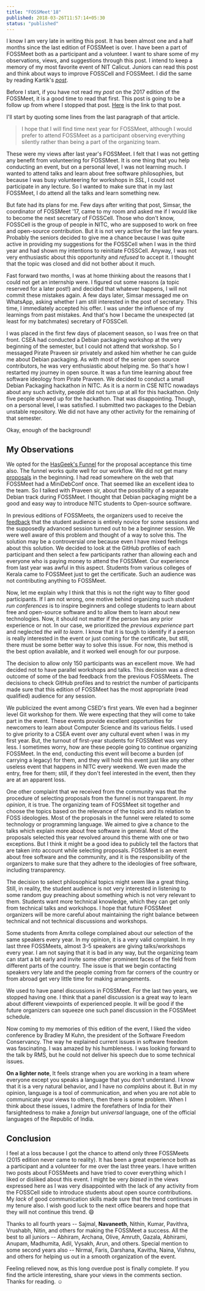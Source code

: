 ```yaml
---
title: "FOSSMeet'18"
published: 2018-03-26T11:57:14+05:30
status: "published"
---
```


I know I am very late in writing this post. It has been almost one and a half months since the last edition of FOSSMeet is over. I have been a part of FOSSMeet both as a participant and a volunteer. I want to share some of my observations, views, and suggestions through this post. I intend to keep a memory of my most favorite event of NIT Calicut. Juniors can read this post and think about ways to improve FOSSCell and FOSSMeet. I did the same by reading Kartik's [_post_](http://techglider.in/post/2013/04/14/of-fossmeets-at-nit-calicut/).

Before I start, if you have not read my _post_ on the 2017 edition of the FOSSMeet, it is a good time to read that first. This post is going to be a follow up from where I stopped that post. [Here](/posts/2017/03/fossmeet17/) is the link to that post.

I'll start by quoting some lines from the last paragraph of that article.

> I hope that I will find time next year for FOSSMeet, although I would prefer to attend FOSSMeet as a participant observing everything silently rather than being a part of the organizing team.

These were my views after last year's FOSSMeet. I felt that I was not getting any benefit from volunteering for FOSSMeet. It is one thing that you help conducting an event, but on a personal level, I was not learning much. I wanted to attend talks and learn about free software philosophies, but because I was busy volunteering for workshops in _SSL_, I could not participate in any lecture. So I wanted to make sure that in my last FOSSMeet, I do attend all the talks and learn something new.

But fate had its plans for me. Few days after writing that post, Simsar, the coordinator of FOSSMeet '17, came to my room and asked me if I would like to become the next secretary of FOSSCell. Those who don't know, FOSSCell is the group of people in NITC, who are supposed to work on free and open-source contribution. But it is not very active for the last few years. Probably the seniors decided to give me a chance because I was quite active in providing my suggestions for the FOSSCell when I was in the third year and had shown my intentions to reinitiate FOSSCell. Anyway, I was not very enthusiastic about this opportunity and _refused_ to accept it. I thought that the topic was closed and did not bother about it much.

Fast forward two months, I was at home thinking about the reasons that I could not get an internship were. I figured out some reasons (a topic reserved for a later post!) and decided that whatever happens, I will not commit these mistakes again. A few days later, Simsar messaged me on WhatsApp, asking whether I am still interested in the post of secretary. This time, I immediately accepted his offer. I was under the influence of my learnings from past mistakes. And that's how I became the unexpected (at least for my batchmates) secretary of FOSSCell.

I was placed in the first few days of placement season, so I was free on that front. CSEA had conducted a Debian packaging workshop at the very beginning of the semester, but I could not attend that workshop. So I messaged Pirate Praveen sir privately and asked him whether he can guide me about Debian packaging. As with most of the senior open source contributors, he was very enthusiastic about helping me. So that's how I restarted my journey in open source. It was a fun time learning about free software ideology from Pirate Praveen. We decided to conduct a small Debian Packaging hackathon in NITC. As it is a norm in CSE NITC nowadays about any such activity, people did not turn up at all for this hackathon. Only five people showed up for the hackathon. That was disappointing. Though, on a personal level, I was satisfied. I submitted two packages to the Debian unstable repository. We did not have any other activity for the remaining of that semester.

Okay, enough of the background!

## My Observations
We opted for the [HasGeek's Funnel](https://talkfunnel.com/) for the proposal acceptance this time also. The funnel works quite well for our workflow. We did not get many [proposals](https://fossmeet-nitc.talkfunnel.com/2018/) in the beginning. I had read somewhere on the web that FOSSMeet had a MiniDebConf once. That seemed like an excellent idea to the team. So I talked with Praveen sir, about the possibility of a separate Debian track during FOSSMeet. I thought that Debian packaging might be a good and easy way to introduce NITC students to Open-source software.

In previous editions of FOSSMeets, the organizers used to receive the [feedback](http://techglider.in/post/2013/04/14/of-fossmeets-at-nit-calicut/) that the student audience is entirely novice for some sessions and the supposedly advanced session turned out to be a beginner session. We were well aware of this problem and thought of a way to solve this. The solution may be a controversial one because even I have mixed feelings about this solution. We decided to look at the GitHub profiles of each participant and then select a few participants rather than allowing each and everyone who is paying money to attend the FOSSMeet. Our experience from last year was awful in this aspect. Students from various colleges of Kerala came to FOSSMeet just to get the certificate. Such an audience was not contributing anything to FOSSMeet.

Now, let me explain why I think that this is not the right way to filter good participants. If I am not wrong, one motive behind organizing such _student run conferences_ is to inspire beginners and college students to learn about free and open-source software and to allow them to learn about new technologies. Now, it should not matter if the person has any prior experience or not. In our case, we prioritized the *previous experience* part and neglected *the will to learn*. I know that it is tough to identify if a person is really interested in the event or just coming for the certificate, but still, there must be some better way to solve this issue. For now, this method is the best option available, and it worked well enough for our purpose.

The decision to allow only 150 participants was an excellent move. We had decided not to have parallel workshops and talks. This decision was a direct outcome of some of the bad feedback from the previous FOSSMeets. The decisions to check GitHub profiles and to restrict the number of participants made sure that this edition of FOSSMeet has the most appropriate (read qualified) audience for any session.

We publicized the event among CSED's first years. We even had a beginner level Git workshop for them. We were expecting that they will come to take part in the event. These events provide excellent opportunities for newcomers to learn about Computer Science and its various fields. I used to give priority to a CSEA event over any cultural event when I was in my first year. But, the turnout of first-year students for FOSSMeet was very less. I sometimes worry, how are these people going to continue organizing FOSSMeet. In the end, conducting this event will become a burden (of carrying a legacy) for them, and they will hold this event just like any other useless event that happens in NITC every weekend. We even made the entry, free for them; still, if they don't feel interested in the event, then they are at an apparent loss.

One other complaint that we received from the community was that the procedure of selecting proposals from the funnel is not transparent. *In my opinion*, it is true. The organizing team of FOSSMeet sit together and choose the topics based on the relevance of the topics and its relation to FOSS ideologies. Most of the proposals in the funnel were related to some technology or programming language. We aimed to give a chance to the talks which explain more about free software in general. Most of the proposals selected this year revolved around this theme with one or two exceptions. But I think it might be a good idea to publicly tell the factors that are taken into account while selecting proposals. FOSSMeet is an event about free software and the community, and it is the responsibility of the organizers to make sure that they adhere to the ideologies of free software, including transparency.

The decision to select philosophical topics might seem like a great thing. Still, in reality, the student audience is not very interested in listening to some random guy preaching about something which is not very relevant to them. Students want more technical knowledge, which they can get only from technical talks and workshops. I hope that future FOSSMeet organizers will be more careful about maintaining the right balance between technical and not technical discussions and workshops.

Some students from Amrita college complained about our selection of the same speakers every year. In my opinion, it is a very valid complaint. In my last three FOSSMeets, almost 3-5 speakers are giving talks/workshops every year. I am not saying that it is bad in any way, but the organizing team can start a bit early and invite some other prominent faces of the field from different parts of the country. The issue is that we begin contacting speakers very late and the people coming from far corners of the country or from abroad get very little time for making arrangements.

We used to have panel discussions in FOSSMeet. For the last two years, we stopped having one. I think that a panel discussion is a great way to learn about different viewpoints of experienced people. It will be good if the future organizers can squeeze one such panel discussion in the FOSSMeet schedule.

Now coming to my memories of this edition of the event, I liked the video conference by Bradley M Kuhn, the president of the Software Freedom Conservancy. The way he explained current issues in software freedom was fascinating. I was amazed by his humbleness. I was looking forward to the talk by RMS, but he could not deliver his speech due to some technical issues.

**On a lighter note**, It feels strange when you are working in a team where everyone except you speaks a language that you don't understand. I know that it is a very natural behavior, and I have no _complains_ about it. But in my opinion, language is a tool of communication, and when you are not able to communicate your views to others, then there is some problem. When I think about these issues, I admire the forefathers of India for their farsightedness to make a _foreign_ but _universal_ language, one of the official languages of the Republic of India.

## Conclusion
I feel at a loss because I got the chance to attend only three FOSSMeets (2015 edition never came to reality). It has been a great experience both as a participant and a volunteer for me over the last three years. I have written two posts about FOSSMeets and have tried to cover everything which I liked or disliked about this event. I might be very _biased_ in the views expressed here as I was very disappointed with the lack of any activity from the FOSSCell side to introduce students about open source contributions. My _lack_ of good communication skills made sure that the trend continues in my tenure also. I wish good luck to the next office bearers and hope that they will not continue this trend. :smile:

Thanks to all fourth years -- Sajmal, **Navaneeth**, Nithin, Kumar, Pavithra, Vrushabh, Nitin, and others for making the FOSSMeet a success. All the best to all juniors -- Abhiram, Archana, Olive, Amruth, Gazala, Abhirami, Anupam, Madhumita, Adil, Vysakh, Arun, and others. Special mention to some second years also -- Nirmal, Faris, Darshana, Kavitha, Naina, Vishnu, and others for helping us out in a smooth organization of the event.

Feeling relieved now, as this long overdue post is finally complete. If you find the article interesting, share your views in the comments section. Thanks for reading. :relaxed:
